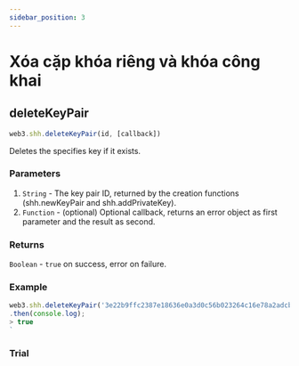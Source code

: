 ```yaml
---
sidebar_position: 3
---
```


# Xóa cặp khóa riêng và khóa công khai
## deleteKeyPair
```javascript
web3.shh.deleteKeyPair(id, [callback])
```
Deletes the specifies key if it exists.

### Parameters
1. `String` - The key pair ID, returned by the creation functions (shh.newKeyPair and shh.addPrivateKey).
2. `Function` - (optional) Optional callback, returns an error object as first parameter and the result as second.
### Returns
`Boolean` - `true` on success, error on failure.

### Example
```javascript
web3.shh.deleteKeyPair('3e22b9ffc2387e18636e0a3d0c56b023264c16e78a2adcba1303cefc685e610f')
.then(console.log);
> true
`
```
### Trial
<DeletePrivateKey/> 